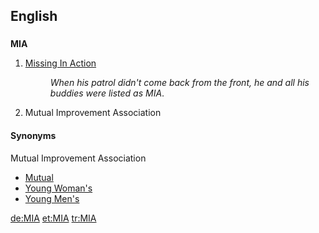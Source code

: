 {{see|mia|Mia}}
==English==

==={{initialism}}===
'''MIA'''

# [[missing in action|Missing In Action]]
#: ''When his patrol didn't come back from the front, he and all his buddies were listed as MIA''.
# {{Mormon}} Mutual Improvement Association

====Synonyms====
;Mutual Improvement Association
* [[Mutual]]
* [[w:Young Woman's Organization|Young Woman's]]
* [[w:Young Men's Organization|Young Men's]]

[[de:MIA]]
[[et:MIA]]
[[tr:MIA]]